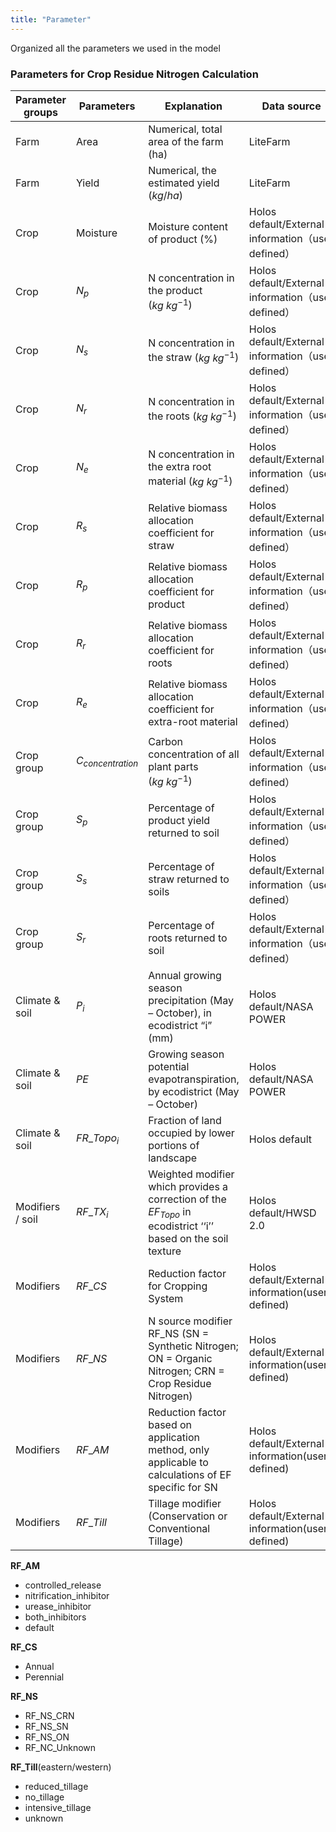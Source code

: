 ```yaml
---
title: "Parameter"
---
```


Organized all the parameters we used in the model

### Parameters for Crop Residue Nitrogen Calculation 

|Parameter groups|Parameters|Explanation|Data source|Related Function|
|---|---|---|---|---|---|
| Farm | Area | Numerical, total area of the farm (ha)| LiteFarm |
| Farm | Yield | Numerical, the estimated yield ($kg/ha$) | LiteFarm |
| Crop | Moisture | Moisture content of product (%) | Holos default/External information（user defined） |CropParameterManager -> get_crop_parameter()|
| Crop | $N_p$ | N concentration in the product ($kg \ kg^{-1}$) | Holos default/External information（user defined） |CropParameterManager -> get_crop_parameter()|
| Crop | $N_s$ | N concentration in the straw ($kg \ kg^{-1}$) | Holos default/External information（user defined） |CropParameterManager -> get_crop_parameter()|
| Crop | $N_r$ | N concentration in the roots ($kg \ kg^{-1}$) | Holos default/External information（user defined） |CropParameterManager -> get_crop_parameter()|
| Crop | $N_e$ | N concentration in the extra root material ($kg \ kg^{-1}$) | Holos default/External information（user defined） |CropParameterManager -> get_crop_parameter()|
| Crop | $R_s$ | Relative biomass allocation coefficient for straw | Holos default/External information（user defined） |CropParameterManager -> get_crop_parameter()|
| Crop | $R_p$ | Relative biomass allocation coefficient for product | Holos default/External information（user defined） |CropParameterManager -> get_crop_parameter()|
| Crop | $R_r$ | Relative biomass allocation coefficient for roots | Holos default/External information（user defined） |CropParameterManager -> get_crop_parameter()|
| Crop | $R_e$ | Relative biomass allocation coefficient for extra-root material | Holos default/External information（user defined） |CropParameterManager -> get_crop_parameter()|
| Crop group | $C_{concentration}$ | Carbon concentration of all plant parts ($kg \ kg^{-1}$) |Holos default/External information（user defined） |CropGroupManager -> get_crop_group()|
| Crop group | $S_p$ | Percentage of product yield returned to soil |Holos default/External information（user defined） |CropGroupManager -> get_crop_group()|
| Crop group | $S_s$ |Percentage of straw returned to soils|Holos default/External information（user defined） |CropGroupManager -> get_crop_group()|
| Crop group | $S_r$ | Percentage of roots returned to soil |Holos default/External information（user defined） |CropGroupManager -> get_crop_group()|
| Climate & soil | $P_i$ | Annual growing season precipitation (May – October), in ecodistrict “i” (mm) | Holos default/NASA POWER |ClimateSoilDataManager -> get_climate_soil_data|
| Climate & soil | $PE$ | Growing season potential evapotranspiration, by ecodistrict (May – October) | Holos default/NASA POWER |ClimateSoilDataManager -> get_climate_soil_data|
| Climate & soil | $FR\_Topo_{i}$ | Fraction of land occupied by lower portions of landscape | Holos default |ClimateSoilDataManager -> get_climate_soil_data|
| Modifiers / soil | $RF\_TX_{i}$ | Weighted modifier which provides a correction of the $EF_{Topo}$ in ecodistrict ‘‘i’’ based on the soil texture | Holos default/HWSD 2.0 |based on source == "default"[] ModifierSoilTexture -> get_rf_tx_modifier()/source == "external" [ExternalSoilTextureDataFetxher -> get_soil_texture()]|
| Modifiers | $RF\_CS$ | Reduction factor for Cropping System | Holos default/External information(user-defined) |Modifier -> get_modifier()|
| Modifiers | $RF\_NS$ | N source modifier RF_NS (SN = Synthetic Nitrogen; ON = Organic Nitrogen; CRN = Crop Residue Nitrogen) | Holos default/External information(user-defined) |Modifier -> get_modifier()|
| Modifiers | $RF\_AM$ | Reduction factor based on application method, only applicable to calculations of EF specific for SN | Holos default/External information(user-defined) |Modifier -> get_modifier()|
| Modifiers | $RF\_Till$ | Tillage modifier (Conservation or Conventional Tillage) | Holos default/External information(user-defined) |Modifier -> get_modifier()|

**RF_AM**

- controlled_release
- nitrification_inhibitor
- urease_inhibitor
- both_inhibitors
- default

**RF_CS**

- Annual
- Perennial

**RF_NS**

- RF_NS_CRN
- RF_NS_SN
- RF_NS_ON
- RF_NC_Unknown

**RF_Till**(eastern/western)

- reduced_tillage
- no_tillage
- intensive_tillage
- unknown